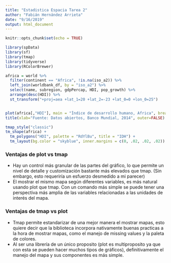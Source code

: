 ```yaml
---
title: "Estadistica Espacia Tarea 2"
author: "Fabián Hernández Arrieta"
date: "9/16/2019"
output: html_document
---
```


```r
knitr::opts_chunk$set(echo = TRUE)

library(spData)
library(sf)
library(tmap)
library(tidyverse)
library(RColorBrewer)
```

```r
africa = world %>% 
  filter(continent == "Africa", !is.na(iso_a2)) %>%
  left_join(worldbank_df, by = "iso_a2") %>% 
  select(name, subregion, gdpPercap, HDI, pop_growth) %>% 
  arrange(desc(HDI)) %>% 
  st_transform("+proj=aea +lat_1=20 +lat_2=-23 +lat_0=0 +lon_0=25")


plot(africa[,"HDI"], main = "Índice de desarrollo humano, Africa", breaks = "pretty", axes = FALSE, key.length = 1, logz = FALSE, bg="#feffff", pal=sf.colors(cutoff.tails = c(0.2, 0.35), alpha = 0.7, categorical = FALSE))
title(xlab="Fuente: Datos abiertos, Banco Mundial, 2014", outer=FALSE)

tmap_style("classic")
tm_shape(africa) + 
  tm_polygons("HDI", palette = "RdYlBu", title = "IDH") +
  tm_layout(bg.color = "skyblue", inner.margins = c(0, .02, .02, .02))
```


### Ventajas de plot vs tmap
* Hay un control más granular de las partes del gráfico, lo que permite un nivel de detalle y customización bastante más elevados que tmap. (Sin embargo, esto requeriría un esfuerzo desmedido a mi parecer)
* El mostrar el mismo mapa según diferentes variables, es más natural usando plot que tmap. Con un comando más simple se puede tener una perspectiva más amplia de las variables relacionadas a las unidades de interés del mapa.

### Ventajas de tmap vs plot
* Tmap permite estandarizar de una mejor manera el mostrar mapas, esto quiere decir que la biblioteca incorpora nativamente buenas practicas a la hora de mostrar mapas, como el manejo de missing values y la paleta de colores.
* Al ser una librería de un único proposito (plot es multiproposito ya que con esta se pueden hacer muchos tipos de gráficos), definitivamente el manejo del mapa y sus componentes es más simple.

